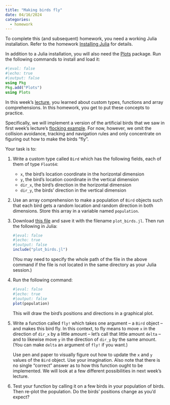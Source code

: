 ```yaml
---
title: "Making birds fly"
date: 04/16/2024
categories:
  - homework
---
```


::: {.callout-note}
To complete this (and subsequent) homework, you need a working Julia installation. Refer to the homework [Installing Julia](installing-julia.qmd) for details.
:::

::: {.callout-note}
In addition to a Julia installation, you will also need the [Plots](https://docs.juliaplots.org/) package. Run the following commands to install and load it:

```julia
#|eval: false
#|echo: true
#|output: false
using Pkg
Pkg.add("Plots")
using Plots
```
:::

In this week's [lecture](../lectures/basics.qmd), you learned about custom types, functions and array comprehensions. In this homework, you get to put these concepts to practice.

Specifically, we will implement a version of the artificial birds that we saw in first week's lecture's [flocking example](../lectures/intro.qmd#example-2-flocking-1). For now, however, we omit the collision avoidance, tracking and navigation rules and only concentrate on figuring out how to make the birds "fly".

Your task is to:

1. Write a custom type called `Bird` which has the following fields, each of them of type `Float64`:
    - `x`, the bird's location coordinate in the horizontal dimension
    - `y`, the bird's location coordinate in the vertical dimension
    - `dir_x`, the bird's direction in the horizontal dimension
    - `dir_y`, the birds' direction in the vertical dimension
1. Use an array comprehension to make a population of `Bird` objects such that each bird gets a random location and random direction in both dimensions. Store this array in a variable named `population`.
1. Download [this file](plot_birds.jl) and save it with the filename `plot_birds.jl`. Then run the following in Julia:
   ```julia
   #|eval: false
   #|echo: true
   #|output: false
   include("plot_birds.jl")
   ```
   (You may need to specify the whole path of the file in the above command if the file is not located in the same directory as your Julia session.)
1. Run the following command:
   ```julia
   #|eval: false
   #|echo: true
   #|output: false
   plot(population)
   ```
   This will draw the bird's positions and directions in a graphical plot.
1. Write a function called `fly!` which takes one argument -- a `Bird` object -- and makes this bird fly. In this context, to fly means to move `x` in the direction of `dir_x` by a little amount -- let's call that little amount `delta` -- and to likewise move `y` in the direction of `dir_y` by the same amount. (You can make `delta` an argument of `fly!` if you want.)

   ::: {.callout-tip}
   Use pen and paper to visually figure out how to update the `x` and `y` values of the `Bird` object. Use your imagination. Also note that there is no single "correct" answer as to how this function ought to be implemented. We will look at a few different possibilities in next week's lecture.
   :::

1. Test your function by calling it on a few birds in your population of birds. Then re-plot the population. Do the birds' positions change as you'd expect?

